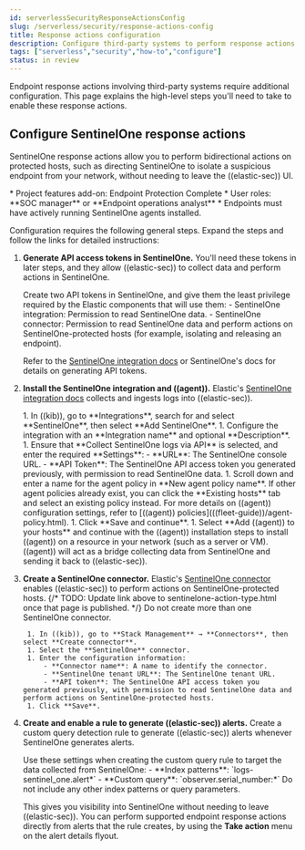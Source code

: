 ```yaml
---
id: serverlessSecurityResponseActionsConfig
slug: /serverless/security/response-actions-config
title: Response actions configuration
description: Configure third-party systems to perform response actions on protected hosts.
tags: ["serverless","security","how-to","configure"]
status: in review
---
```


<DocBadge template="technical preview" />
<div id="response-actions-config"></div>

Endpoint response actions involving third-party systems require additional configuration. This page explains the high-level steps you'll need to take to enable these response actions.

<div id="configure-sentinelone-response-actions"></div>

## Configure SentinelOne response actions

SentinelOne response actions allow you to perform bidirectional actions on protected hosts, such as directing SentinelOne to isolate a suspicious endpoint from your network, without needing to leave the ((elastic-sec)) UI.

<DocCallOut template="technical_preview" />

<DocCallOut title="Prerequisites">
* <DocLink id="serverlessGeneralManageProject">Project features add-on</DocLink>: Endpoint Protection Complete
* <DocLink id="serverlessGeneralAssignUserRoles">User roles</DocLink>: **SOC manager** or **Endpoint operations analyst**
* Endpoints must have actively running SentinelOne agents installed.
</DocCallOut>

Configuration requires the following general steps. Expand the steps and follow the links for detailed instructions:

1. **Generate API access tokens in SentinelOne.** You'll need these tokens in later steps, and they allow ((elastic-sec)) to collect data and perform actions in SentinelOne.

    <DocAccordion buttonContent="Expand for details">
    Create two API tokens in SentinelOne, and give them the least privilege required by the Elastic components that will use them:
        - SentinelOne integration: Permission to read SentinelOne data.
        - SentinelOne connector: Permission to read SentinelOne data and perform actions on SentinelOne-protected hosts (for example, isolating and releasing an endpoint).
    
    Refer to the [SentinelOne integration docs](((integrations-docs))/sentinel_one) or SentinelOne's docs for details on generating API tokens.
    </DocAccordion>

1. **Install the SentinelOne integration and ((agent)).** Elastic's [SentinelOne integration docs](((integrations-docs))/sentinel_one) collects and ingests logs into ((elastic-sec)).

    <DocAccordion buttonContent="Expand for details">
        1. In ((kib)), go to **Integrations**, search for and select **SentinelOne**, then select **Add SentinelOne**.
        1. Configure the integration with an **Integration name** and optional **Description**.
        1. Ensure that **Collect SentinelOne logs via API** is selected, and enter the required **Settings**:
            - **URL**: The SentinelOne console URL.
            - **API Token**: The SentinelOne API access token you generated previously, with permission to read SentinelOne data.
        1. Scroll down and enter a name for the agent policy in **New agent policy name**. If other agent policies already exist, you can click the **Existing hosts** tab and select an existing policy instead. For more details on ((agent)) configuration settings, refer to [((agent)) policies](((fleet-guide))/agent-policy.html).
        1. Click **Save and continue**.
        1. Select **Add ((agent)) to your hosts** and continue with the <DocLink id="serverlessSecurityInstallDefend" section="enroll-agent">((agent)) installation steps</DocLink> to install ((agent)) on a resource in your network (such as a server or VM). ((agent)) will act as a bridge collecting data from SentinelOne and sending it back to ((elastic-sec)).
    </DocAccordion>

1. **Create a SentinelOne connector.** Elastic's [SentinelOne connector](((kibana-ref))/action-types.html) enables ((elastic-sec)) to perform actions on SentinelOne-protected hosts.
    {/* TODO: Update link above to sentinelone-action-type.html once that page is published. */}
    <DocAccordion buttonContent="Expand for details">
        <DocCallOut color="warning" title="Important">
        Do not create more than one SentinelOne connector.
        </DocCallOut>

        1. In ((kib)), go to **Stack Management** → **Connectors**, then select **Create connector**.
        1. Select the **SentinelOne** connector.
        1. Enter the configuration information:
            - **Connector name**: A name to identify the connector.
            - **SentinelOne tenant URL**: The SentinelOne tenant URL.
            - **API token**: The SentinelOne API access token you generated previously, with permission to read SentinelOne data and perform actions on SentinelOne-protected hosts.
        1. Click **Save**.
    </DocAccordion>

1. **Create and enable a rule to generate ((elastic-sec)) alerts.** Create a <DocLink id="serverlessSecurityRulesUiCreate" section="create-custom-rule">custom query detection rule</DocLink> to generate ((elastic-sec)) alerts whenever SentinelOne generates alerts. 

    <DocAccordion buttonContent="Expand for details">
    Use these settings when creating the custom query rule to target the data collected from SentinelOne:
    - **Index patterns**: `logs-sentinel_one.alert*`
    - **Custom query**: `observer.serial_number:*`

    <DocCallOut title="Note">
    Do not include any other index patterns or query parameters.
    </DocCallOut>

    This gives you visibility into SentinelOne without needing to leave ((elastic-sec)). You can perform supported endpoint response actions directly from alerts that the rule creates, by using the **Take action** menu on the alert details flyout.
    </DocAccordion>